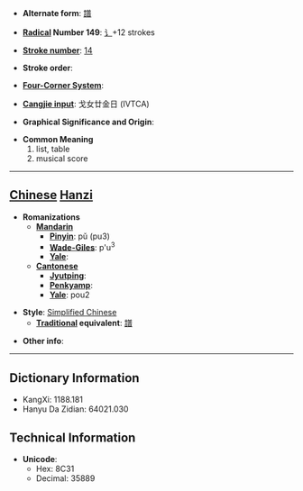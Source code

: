 * '''Alternate form''': [[譜]]

* '''[[Wiktionary:Chinese radical index| Radical]] Number 149''': [[Wiktionary:Chinese radical index 讠|讠]]+12 strokes

* '''[[Wiktionary:Chinese total strokes index|Stroke number]]''': [[Wiktionary:Chinese total strokes index 14|14]]

* '''Stroke order''': 

* '''[[Wiktionary:Chinese four corner index|Four-Corner System]]''': 

* '''[[Wiktionary:Chinese Cangjie index|Cangjie input]]''': 戈女廿金日 (IVTCA)

* '''Graphical Significance and Origin''': 

* '''Common Meaning'''
*#list, table
*# musical score


----

== [[Chinese]] [[Hanzi]] ==

* '''Romanizations'''
** '''[[Mandarin]]'''
*** '''[[Pinyin]]''': pǔ (pu3)
*** '''[[Wade-Giles]]''': p'u<sup>3</sup>
*** '''[[Yale]]''': 
** '''[[Cantonese]]'''
*** '''[[Jyutping]]''':
*** '''[[Penkyamp]]''': 
*** '''[[Yale]]''': pou2

* '''Style''': [[Simplified Chinese]] 
** '''[[Traditional Chinese|Traditional]] equivalent''': [[譜]]

* '''Other info''': 

----

== Dictionary Information ==

* KangXi: 1188.181
* Hanyu Da Zidian: 64021.030

== Technical Information ==

* '''Unicode''':
** Hex: 8C31
** Decimal: 35889